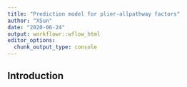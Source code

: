 ```yaml
---
title: "Prediction model for plier-allpathway factors"
author: "XSun"
date: "2020-06-24"
output: workflowr::wflow_html
editor_options:
  chunk_output_type: console
---
```


## Introduction

```r

```

